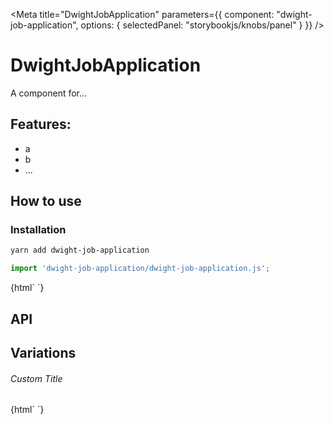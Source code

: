 

<Meta 
  title="DwightJobApplication"
  parameters={{
    component: "dwight-job-application",
    options: { selectedPanel: "storybookjs/knobs/panel" }
  }}
/>

# DwightJobApplication

A component for...

## Features:

- a
- b
- ...

## How to use

### Installation

```bash
yarn add dwight-job-application
```

```js
import 'dwight-job-application/dwight-job-application.js';
```

<Preview withToolbar>
  <Story name="Simple">
    {html`
      <dwight-job-application></dwight-job-application>
    `}
  </Story>
</Preview>

## API

<Props of="dwight-job-application" />

## Variations

###### Custom Title

<Story name="Custom Title">
  {html`
    <dwight-job-application .title=${'Hello World'}></dwight-job-application>
  `}
</Story>

